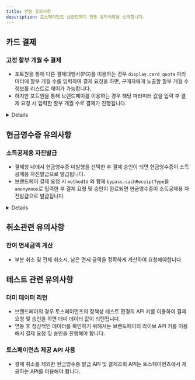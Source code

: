 ```yaml
---
title: 연동 유의사항
description: 토스페이먼츠 브랜드페이 연동 유의사항을 소개합니다.
---
```





## 카드 결제

### 고정 할부 개월 수 결제

- 포트원을 통해 다른 결제대행사(PG)를 이용하는 경우 `display.card_quota` 파라미터에 할부 개월 수를 입력하여 결제 요청을 하면, 구매자에게 노출할 할부 개월 수 정보를 리스트로 제어가 가능합니다. 
- 하지만 포트원을 통해 브랜드페이를 이용하는 경우 해당 파라미터 값을 입력 후 결제 요청 시 입력한 할부 개월 수로 결제가 진행됩니다.

<Details>
<p slot="summary">파라미터 사용 예시</p>

- 예1. 6개월 할부로 결제를 하고자 하는 경우

```jsx
display: {
  card_quota: [6]
},
bypass: {
  toss_brandpay: {
    methodId: "c_j429K3djbS01dlk" // 브랜드페이에 등록된 결제 수단의 ID
  }
}
```

</Details>

## 현금영수증 유의사항

### 소득공제용 자진발급

- 결제창 내에서 현금영수증 미발행을 선택한 후 결제 승인이 되면 현금영수증이 소득공제용 자진발급으로 발급됩니다.
- 브랜드페이 결제 요청 시 `methodId` 와 함께 `bypass.cashReceiptType`을 `anonymous`로 입력한 후 결제 요청 및 승인이 완료되면 현금영수증이 소득공제용 자진발급으로 발급됩니다.

<Details>
<p slot="summary">파라미터 사용 예시</p>


```jsx
bypass: {
  cashReceiptType : "anonymous",
  toss_brandpay: {
    methodId: "c_j429K3djbS01dlk" // 브랜드페이에 등록된 결제 수단의 ID
  }
}
```

</Details>

## 취소관련 유의사항

### 잔여 면세금액 계산

- 부분 취소 및 전체 취소시, 남은 면세 금액을 정확하게 계산하여 요청해야합니다.

## 테스트 관련 유의사항

### 더미 데이터 리턴

- 브랜드페이의 경우 토스페이먼츠의 정책상 테스트 환경의 API 키를 이용하여 결제 요청 및 승인을 하면 더미 데이터 값이 리턴됩니다.
- 연동 후 정상적인 데이터를 확인하기 위해서는 브랜드페이의 라이브 API 키를 이용해서 결제 요청 및 승인을 진행해야 합니다.

### 토스페이먼츠 제공 API 사용

- 결제 취소를 제외한 현금영수증 발급 API 및 결제조회 API는 토스페이먼츠에서 제공하는 API를 이용해야 합니다.
